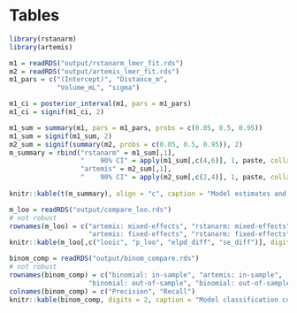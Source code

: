# Tables

```r
library(rstanarm)
library(artemis)
```

```r
m1 = readRDS("output/rstanarm_lmer_fit.rds")
m2 = readRDS("output/artemis_lmer_fit.rds")
m1_pars = c("(Intercept)", "Distance_m",
            "Volume_mL", "sigma")

m1_ci = posterior_interval(m1, pars = m1_pars)
m1_ci = signif(m1_ci, 2)

m1_sum = summary(m1, pars = m1_pars, probs = c(0.05, 0.5, 0.95))
m1_sum = signif(m1_sum, 2)
m2_sum = signif(summary(m2, probs = c(0.05, 0.5, 0.95)), 2)
m_summary = rbind("rstanarm" = m1_sum[,1],
                  "    90% CI" = apply(m1_sum[,c(4,6)], 1, paste, collapse = " -- "),
                  "artemis" = m2_sum[,1],
                  "    90% CI" = apply(m2_sum[,c(2,4)], 1, paste, collapse = " -- "))
      
knitr::kable(t(m_summary), align = "c", caption = "Model estimates and 90% credible intervals for the fixed-effect parameters from the `rstanarm` and `artemis` packages fit to the same data")

```

\newpage

```r
m_loo = readRDS("output/compare_loo.rds")
# not robust
rownames(m_loo) = c("artemis: mixed-effects", "rstanarm: mixed-effects",
                    "artemis: fixed-effects", "rstanarm: fixed-effects")
knitr::kable(m_loo[,c("looic", "p_loo", "elpd_diff", "se_diff")], digits = 1, caption = "Model comparison using Pareto-Smoothed Leave-One-Out Information Criteria")

```

\newpage

```r
binom_comp = readRDS("output/binom_compare.rds")
# not robust
rownames(binom_comp) = c("binomial: in-sample", "artemis: in-sample",
                    "binomial: out-of-sample", "binomial: out-of-sample")
colnames(binom_comp) = c("Precision", "Recall")
knitr::kable(binom_comp, digits = 2, caption = "Model classification comparison of in-sample (data used to fit the original model) and out-of-sample (data not used to fit the original model) using precision and recall. Precision is the proportion of classifications which were actually correct. A precision of 1.0 indicates no false positive classifications. Recall is the proportion of actual positives correct. A recall of 1.0 indicates no false negatives.")

```

\newpage
